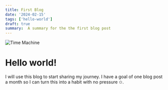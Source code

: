 ```yaml
---
title: First Blog
date: '2024-02-15'
tags: ['hello-world']
draft: true
summary:  A summary for the the first blog post
---
```

<img className="inline" src="/static/images/time-machine.jpg" alt="Time Machine" />

# Hello world!
I will use this blog to start sharing my journey. I have a goal of one blog post a month so I can turn this into a habit with no pressure ✩.